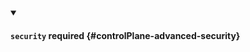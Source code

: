 


<details className="config-field" data-expandable="true" open>
<summary>

#### `security` <span className="config-field-required" data-required="false">required</span> <span className="config-field-type"></span> <span className="config-field-default"></span> <span className="config-field-enum"></span> {#controlPlane-advanced-security}



</summary>

<PartialSecurityreference />


</details>
